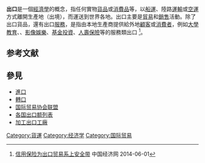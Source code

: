 '''出口'''是一個[[經濟學|經濟學]]的概念，指任何實物[[貨品|貨品]]或[[消費品|消費品]]等，以[[船運|船運]]、陸路[[運輸|運輸]]或[[空運|空運]]方式離開生產地（出境），而運送到世界各地。出口主要是[[貿易|貿易]]和[[銷售|銷售]]活動。除了出口貨品，還有出口[[服務|服務]]，是指由本地生產商提供給外地[[顧客|顧客]]或[[消費者|消費者]]，例如[[大學|大學]][[教育|教育]]、{{le|技術轉移|Technology transfer}}、[[影像|影像]][[娛樂|娛樂]]、[[基金|基金]][[投資|投資]]、[[人壽保險|人壽保險]]等的服務類出口 <ref>[http://finance.ce.cn/rolling/201203/27/t20120327_16849780.shtml  信用保险为出口贸易系上安全带] {{Wayback|url=http://finance.ce.cn/rolling/201203/27/t20120327_16849780.shtml |date=20140605052057 }} 中国经济网 2014-06-01</ref>。

==参考文献==
<references/>

== 參見 ==
* [[進口|進口]]
* [[轉口|轉口]]
* [[国际贸易协会联盟|国际贸易协会联盟]]
* [[各国出口额列表|各国出口额列表]]
* [[加工出口工廠|加工出口工廠]]

{{Econ-stub}}

[[Category:貨運|Category:貨運]]
[[Category:经济学|Category:经济学]]
[[Category:国际贸易|Category:国际贸易]]